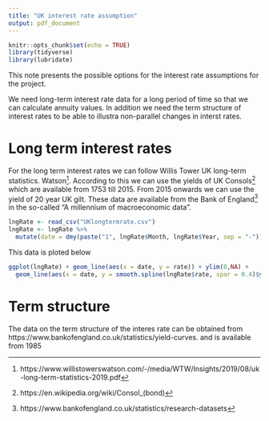 ```yaml
---
title: "UK interest rate assumption"
output: pdf_document
---
```


```r
knitr::opts_chunk$set(echo = TRUE)
library(tidyverse)
library(lubridate)


```


This note presents the possible options for the interest rate assumptions for the project.


We need long-term interest rate data for a long period of time so that we can calculate annuity values. In addition we need the term structure of interest rates to be able to illustra non-parallel changes in interst rates.

# Long term interest rates

For the long term interest rates we can follow Willis Tower UK long-term statistics. Watson^[https://www.willistowerswatson.com/-/media/WTW/Insights/2019/08/uk-long-term-statistics-2019.pdf]. According to this we can use the yields of UK Consols^[https://en.wikipedia.org/wiki/Consol_(bond)] which are available from 1753 till 2015. From 2015 onwards we can use the yield of 20 year UK gilt. These data are available from the Bank of England^[https://www.bankofengland.co.uk/statistics/research-datasets] in the so-called "A millennium of macroeconomic data".


```r
lngRate <- read_csv("UKlongtermrate.csv")
lngRate <- lngRate %>%
  mutate(date = dmy(paste("1", lngRate$Month, lngRate$Year, sep = "-")))
```

This data is ploted below

```r
ggplot(lngRate) + geom_line(aes(x = date, y = rate)) + ylim(0,NA) + 
  geom_line(aes(x = date, y = smooth.spline(lngRate$rate, spar = 0.4)$y), colour = "blue")

```


# Term structure

The data on the term structure of the interes rate can be obtained from https://www.bankofengland.co.uk/statistics/yield-curves. and is available from 1985







